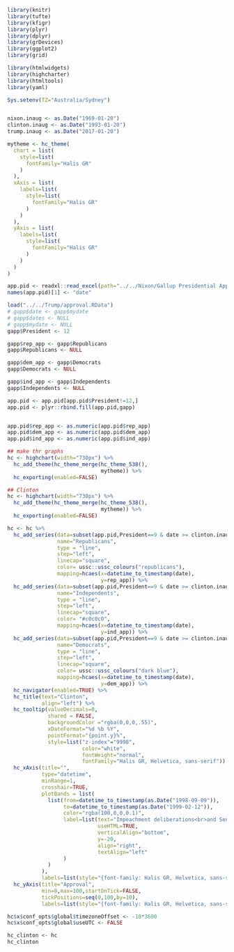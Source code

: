 ```r
library(knitr)
library(tufte)
library(kfigr)
library(plyr)
library(dplyr)
library(grDevices)
library(ggplot2)
library(grid)

library(htmlwidgets)
library(highcharter)
library(htmltools)
library(yaml)

Sys.setenv(TZ="Australia/Sydney")


nixon.inaug <- as.Date("1969-01-20")
clinton.inaug <- as.Date("1993-01-20")
trump.inaug <- as.Date("2017-01-20")

mytheme <- hc_theme(
  chart = list(
    style=list(
      fontFamily="Halis GR"
    )
  ),
  xAxis = list(
    labels=list(
      style=list(
        fontFamily="Halis GR"
      )
    )
  ),
  yAxis = list(
    labels=list(
      style=list(
        fontFamily="Halis GR"
      )
    )
  )
)

app.pid <- readxl::read_excel(path="../../Nixon/Gallup Presidential Approval by Party ID, 1953-2017.xls")
names(app.pid)[1] <- "date"

load("../../Trump/approval.RData")
# gapp$date <- gapp$mydate
# gapp$dates <- NULL
# gapp$mydate <- NULL
gapp$President <- 12

gapp$rep_app <- gapp$Republicans
gapp$Republicans <- NULL

gapp$dem_app <- gapp$Democrats
gapp$Democrats <- NULL

gapp$ind_app <- gapp$Independents
gapp$Independents <- NULL

app.pid <- app.pid[app.pid$President!=12,]
app.pid <- plyr::rbind.fill(app.pid,gapp)


app.pid$rep_app <- as.numeric(app.pid$rep_app)
app.pid$dem_app <- as.numeric(app.pid$dem_app)
app.pid$ind_app <- as.numeric(app.pid$ind_app)

## make thr graphs
hc <- highchart(width="730px") %>% 
  hc_add_theme(hc_theme_merge(hc_theme_538(),
                              mytheme)) %>%
  hc_exporting(enabled=FALSE)

```

```r
## Clinton
hc <- highchart(width="730px") %>% 
  hc_add_theme(hc_theme_merge(hc_theme_538(),
                              mytheme)) %>%
  hc_exporting(enabled=FALSE)

hc <- hc %>%
  hc_add_series(data=subset(app.pid,President==9 & date >= clinton.inaug),
                name="Republicans",
                type = "line",
                step="left",
                linecap="square",
                color= ussc::ussc_colours("republicans"),
                mapping=hcaes(x=datetime_to_timestamp(date),
                              y=rep_app)) %>%
  hc_add_series(data=subset(app.pid,President==9 & date >= clinton.inaug),
                name="Independents",
                type = "line",
                step="left",
                linecap="square",
                color= "#c0c0c0",
                mapping=hcaes(x=datetime_to_timestamp(date),
                              y=ind_app)) %>%
  hc_add_series(data=subset(app.pid,President==9 & date >= clinton.inaug),
                name="Democrats",
                type = "line",
                step="left",
                linecap="square",
                color= ussc::ussc_colours("dark blue"),
                mapping=hcaes(x=datetime_to_timestamp(date),
                              y=dem_app)) %>%
  hc_navigator(enabled=TRUE) %>%
  hc_title(text="Clinton",
           align="left") %>%
  hc_tooltip(valueDecimals=0,
             shared = FALSE,
             backgroundColor ="rgba(0,0,0,.55)",
             xDateFormat="%d %b %Y",
             pointFormat="{point.y}%",
             style=list("z-index"="9998",
                        color="white",
                        fontWeight="normal",
                        fontFamily="Halis GR, Helvetica, sans-serif")) %>%
  hc_xAxis(title="",
           type="datetime",
           minRange=1,
           crosshair=TRUE,
           plotBands = list(
             list(from=datetime_to_timestamp(as.Date("1998-09-09")),
                  to=datetime_to_timestamp(as.Date("1999-02-12")),
                  color="rgba(100,0,0,0.1)",
                  label=list(text="Impeachment deliberations<br>and Senate trial",
                             useHTML=TRUE,
                             verticalAlign="bottom",
                             y=-20,
                             align="right",
                             textAlign="left"
                  )
             )
           ),
           labels=list(style="{font-family: Halis GR, Helvetica, sans-serif;}")) %>%
  hc_yAxis(title="Approval",
           min=0,max=100,startOnTick=FALSE,
           tickPositions=seq(0,100,by=10),
           labels=list(style="{font-family: Halis GR, Helvetica, sans-serif;}"))

hc$x$conf_opts$global$timezoneOffset <- -10*3600
hc$x$conf_opts$global$useUTC <- FALSE

hc_clinton <- hc
hc_clinton
```

